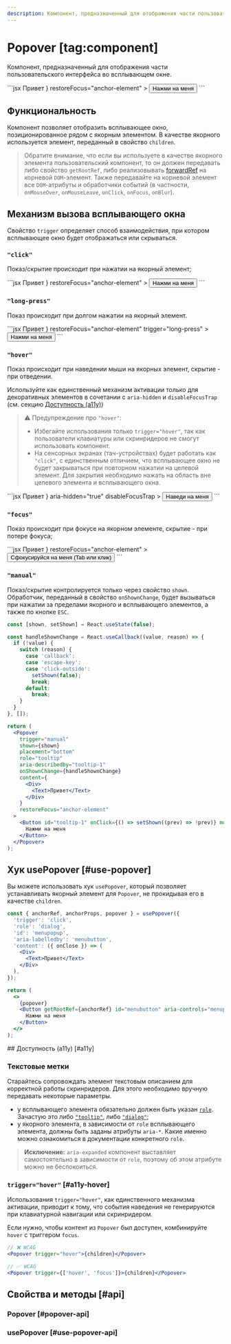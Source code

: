 ```yaml
---
description: Компонент, предназначенный для отображения части пользовательского интерфейса во всплывающем окне.
---
```


<Overview group="modals">

# Popover [tag:component]

Компонент, предназначенный для отображения части пользовательского интерфейса во всплывающем окне.

</Overview>

<Playground>
  ```jsx
  <Popover
    placement="bottom"
    role="tooltip"
    aria-describedby="tooltip-1"
    content={
      <Div>
        <Text>Привет</Text>
      </Div>
    }
    restoreFocus="anchor-element"
  >
    <Button id="tooltip-1" mode="outline">
      Нажми на меня
    </Button>
  </Popover>
  ```
</Playground>

## Функциональность

Компонент позволяет отобразить всплывающее окно, позиционированное рядом с якорным элементом.
В качестве якорного используется элемент, переданный в свойство `children`.

> Обратите внимание, что если вы используете в качестве якорного элемента пользовательский компонент, то
> он должен передавать либо свойство `getRootRef`, либо реализовывать [forwardRef](https://react.dev/reference/react/forwardRef)
> на корневой `DOM`-элемент.
> Также передавайте на корневой элемент все `DOM`-атрибуты и обработчики событий
> (в частности, `onMouseOver`, `onMouseLeave`, `onClick`, `onFocus`, `onBlur`).

## Механизм вызова всплывающего окна

Свойство `trigger` определяет способ взаимодействия, при котором всплывающее окно будет отображаться или скрываться.

### `"click"`

Показ/скрытие происходит при нажатии на якорный элемент;

<Playground>
  ```jsx
  <Popover
    placement="bottom"
    role="tooltip"
    aria-describedby="tooltip-1"
    content={
      <Div>
        <Text>Привет</Text>
      </Div>
    }
    restoreFocus="anchor-element"
  >
    <Button id="tooltip-1" mode="outline">
      Нажми на меня
    </Button>
  </Popover>
  ```
</Playground>

### `"long-press"`

Показ происходит при долгом нажатии на якорный элемент.

<Playground>
  ```jsx
  <Popover
    placement="bottom"
    role="tooltip"
    aria-describedby="tooltip-1"
    content={
      <Div>
        <Text>Привет</Text>
      </Div>
    }
    restoreFocus="anchor-element"
    trigger="long-press"
  >
    <Button id="tooltip-1" mode="outline">
      Нажми на меня
    </Button>
  </Popover>
  ```
</Playground>

### `"hover"`

Показ происходит при наведении мыши на якорных элемент, скрытие - при отведении.

Используйте как единственный механизм активации только для декоративных элементов в сочетании с `aria-hidden` и `disableFocusTrap` (см. секцию [Доступность (a11y)](#a11y))

> ⚠️ Предупреждение про `"hover"`:
>
> - Избегайте использования только `trigger="hover"`, так как пользователи клавиатуры или скринридеров не смогут использовать компонент.
> - На сенсорных экранах (тач-устройствах) будет работать как `"click"`, с единственным отличием, что всплывающее окно
>   не будет закрываться при повторном нажатии на целевой элемент. Для закрытия необходимо нажать
>   на область вне целевого элемента и всплывающего окна.

<Playground>
  ```jsx
  <Popover
    trigger="hover"
    placement="bottom"
    content={
      <Div>
        <Text>Привет</Text>
      </Div>
    }
    aria-hidden="true"
    disableFocusTrap
  >
    <Button mode="outline">Наведи на меня</Button>
  </Popover>
  ```
</Playground>

### `"focus"`

Показ происходит при фокусе на якорном элементе, скрытие - при потере фокуса;

<Playground>
  ```jsx
  <Popover
    trigger="focus"
    placement="bottom"
    role="tooltip"
    aria-describedby="tooltip-1"
    content={
      <Div>
        <Text>Привет</Text>
      </Div>
    }
    restoreFocus="anchor-element"
  >
    <Button id="tooltip-1" mode="outline">
      Сфокусируйся на меня (Tab или клик)
    </Button>
  </Popover>
  ```
</Playground>

### `"manual"`

Показ/скрытие контролируется только через свойство `shown`.
Обработчик, переданный в свойство `onShownChange`, будет вызываться при нажатии за пределами якорного и всплывающего элементов,
а также по кнопке `ESC`.

<Playground>

```jsx
const [shown, setShown] = React.useState(false);

const handleShownChange = React.useCallback((value, reason) => {
  if (!value) {
    switch (reason) {
      case 'callback':
      case 'escape-key':
      case 'click-outside':
        setShown(false);
        break;
      default:
        break;
    }
  }
}, []);

return (
  <Popover
    trigger="manual"
    shown={shown}
    placement="bottom"
    role="tooltip"
    aria-describedby="tooltip-1"
    onShownChange={handleShownChange}
    content={
      <Div>
        <Text>Привет</Text>
      </Div>
    }
    restoreFocus="anchor-element"
  >
    <Button id="tooltip-1" onClick={() => setShown((prev) => !prev)} mode="outline">
      Нажми на меня
    </Button>
  </Popover>
);
```

</Playground>

## Хук usePopover [#use-popover]

Вы можете использовать хук `usePopover`, который позволяет устанавливать якорный элемент для `Popover`,
не прокидывая его в качестве `children`.

<Playground>

```jsx
const { anchorRef, anchorProps, popover } = usePopover({
  'trigger': 'click',
  'role': 'dialog',
  'id': 'menupopup',
  'aria-labelledby': 'menubutton',
  'content': ({ onClose }) => (
    <Div>
      <Text>Привет</Text>
    </Div>
  ),
});

return (
  <>
    {popover}
    <Button getRootRef={anchorRef} id="menubutton" aria-controls="menupopup" {...anchorProps}>
      Нажми на меня
    </Button>
  </>
);
```

</Playground>
## Доступность (a11y) [#a11y]

### Текстовые метки

Старайтесь сопровождать элемент текстовым описанием для корректной работы скринридеров. Для этого
необходимо вручную передавать некоторые параметры.

- у всплывающего элемента обязательно должен быть указан [`role`](https://developer.mozilla.org/en-US/docs/Web/Accessibility/ARIA/Roles).
  Зачастую это либо [`"tooltip"`](https://developer.mozilla.org/en-US/docs/Web/Accessibility/ARIA/Roles/tooltip_role), либо [`"dialog"`](https://developer.mozilla.org/en-US/docs/Web/Accessibility/ARIA/Roles/dialog_role);
- у якорного элемента, в зависимости от `role` всплывающего элемента, должны быть заданы атрибуты
  `aria-*`. Какие именно можно ознакомиться в документации конкретного `role`.

> **Исключение:** `aria-expanded` компонент выставляет самостоятельно в зависимости от `role`,
> поэтому об этом атрибуте можно не беспокоиться.

### `trigger="hover"` [#a11y-hover]

Использования `trigger="hover"`, как единственного механизма активации, приводит к тому, что события наведения не генерируются при клавиатурной навигации или скринридером.

Если нужно, чтобы контент из `Popover` был доступен, комбинируйте `hover` с триггером `focus`.

```jsx
// ❌ WCAG
<Popover trigger="hover">{children}</Popover>

// ✅ WCAG
<Popover trigger={['hover', 'focus']}>{children}</Popover>
```

## Свойства и методы [#api]

<PropsTable name="Popover">

### Popover [#popover-api]

### usePopover [#use-popover-api]

</PropsTable>

